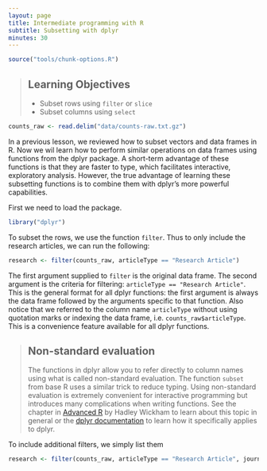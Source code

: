 ```yaml
---
layout: page
title: Intermediate programming with R
subtitle: Subsetting with dplyr
minutes: 30
---
```


```r
source("tools/chunk-options.R")
```

> ## Learning Objectives {.objectives}
>
> *  Subset rows using `filter` or `slice`
> *  Subset columns using `select`

```r
counts_raw <- read.delim("data/counts-raw.txt.gz")
```

In a previous lesson, we reviewed how to subset vectors and data frames in R.
Now we wil learn how to perform similar operations on data frames using functions from the dplyr package.
A short-term advantage of these functions is that they are faster to type, which facilitates interactive, exploratory analysis.
However, the true advantage of learning these subsetting functions is to combine them with dplyr's more powerful capabilities.

First we need to load the package.

```r
library("dplyr")
```

To subset the rows, we use the function `filter`.
Thus to only include the research articles, we can run the following:

```r
research <- filter(counts_raw, articleType == "Research Article")
```

The first argument supplied to `filter` is the original data frame.
The second argument is the criteria for filtering: `articleType == "Research Article"`.
This is the general format for all dplyr functions: the first argument is always the data frame followed by the arguments specific to that function.
Also notice that we referred to the column name `articleType` without using quotation marks or indexing the data frame, i.e. `counts_raw$articleType`.
This is a convenience feature available for all dplyr functions.

> ## Non-standard evaluation {.callout}
> The functions in dplyr allow you to refer directly to column names using what is called non-standard evaluation.
> The function `subset` from base R uses a similar trick to reduce typing.
> Using non-standard evaluation is extremely convenient for interactive programming but introduces many complications when writing functions.
> See the chapter in [Advanced R](http://adv-r.had.co.nz/Computing-on-the-language.html) by Hadley Wickham to learn about this topic in general
> or the [dplyr documentation](https://cran.r-project.org/web/packages/dplyr/vignettes/nse.html) to learn how it specifically applies to dplyr.

To include additional filters, we simply list them

```r
research <- filter(counts_raw, articleType == "Research Article", journal == "pone")
```


> ##  {.challenge}
>
